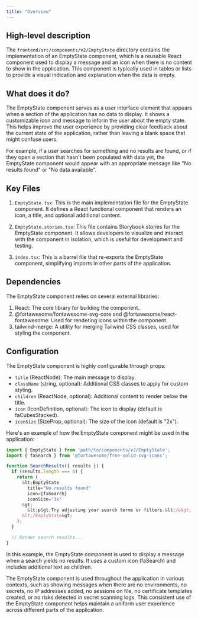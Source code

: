 ```yaml
---
title: "Overview"
---
```


## High-level description
The `frontend/src/components/v2/EmptyState` directory contains the implementation of an EmptyState component, which is a reusable React component used to display a message and an icon when there is no content to show in the application. This component is typically used in tables or lists to provide a visual indication and explanation when the data is empty.

## What does it do?
The EmptyState component serves as a user interface element that appears when a section of the application has no data to display. It shows a customizable icon and message to inform the user about the empty state. This helps improve the user experience by providing clear feedback about the current state of the application, rather than leaving a blank space that might confuse users.

For example, if a user searches for something and no results are found, or if they open a section that hasn't been populated with data yet, the EmptyState component would appear with an appropriate message like "No results found" or "No data available".

## Key Files
1. `EmptyState.tsx`: This is the main implementation file for the EmptyState component. It defines a React functional component that renders an icon, a title, and optional additional content.

2. `EmptyState.stories.tsx`: This file contains Storybook stories for the EmptyState component. It allows developers to visualize and interact with the component in isolation, which is useful for development and testing.

3. `index.tsx`: This is a barrel file that re-exports the EmptyState component, simplifying imports in other parts of the application.

## Dependencies
The EmptyState component relies on several external libraries:

1. React: The core library for building the component.
2. @fortawesome/fontawesome-svg-core and @fortawesome/react-fontawesome: Used for rendering icons within the component.
3. tailwind-merge: A utility for merging Tailwind CSS classes, used for styling the component.

## Configuration
The EmptyState component is highly configurable through props:

- `title` (ReactNode): The main message to display.
- `className` (string, optional): Additional CSS classes to apply for custom styling.
- `children` (ReactNode, optional): Additional content to render below the title.
- `icon` (IconDefinition, optional): The icon to display (default is faCubesStacked).
- `iconSize` (SizeProp, optional): The size of the icon (default is "2x").

Here's an example of how the EmptyState component might be used in the application:

```typescript
import { EmptyState } from 'path/to/components/v2/EmptyState';
import { faSearch } from '@fortawesome/free-solid-svg-icons';

function SearchResults({ results }) {
  if (results.length === 0) {
    return (
      &lt;EmptyState
        title="No results found"
        icon={faSearch}
        iconSize="3x"
      &gt;
        &lt;p&gt;Try adjusting your search terms or filters.&lt;/p&gt;
      &lt;/EmptyState&gt;
    );
  }

  // Render search results...
}
```

In this example, the EmptyState component is used to display a message when a search yields no results. It uses a custom icon (faSearch) and includes additional text as children.

The EmptyState component is used throughout the application in various contexts, such as showing messages when there are no environments, no secrets, no IP addresses added, no sessions on file, no certificate templates created, or no risks detected in secret scanning logs. This consistent use of the EmptyState component helps maintain a uniform user experience across different parts of the application.